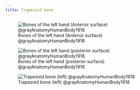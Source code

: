 ```yaml
---
title: Trapezoid bone
---
```



![Bones of the left hand (Anterior surface) @grayAnatomyHumanBody1918](/The Archive/Images/Gray anatomy 1918 images/Osteology/image219 Bones of the left hand. Volar surface.gif){#fig-gray1918-image219}


![Bones of the left hand (posterior surface) @grayAnatomyHumanBody1918](/The Archive/Images/Gray anatomy 1918 images/Osteology/image220 Bones of the left hand. Dorsal surface.gif){#fig-gray1918-image220}

![Trapezoid bone (left) @grayAnatomyHumanBody1918](/The Archive/Images/Gray anatomy 1918 images/Osteology/image226 The left lesser multangular bone.gif){#fig-gray1918-image226}